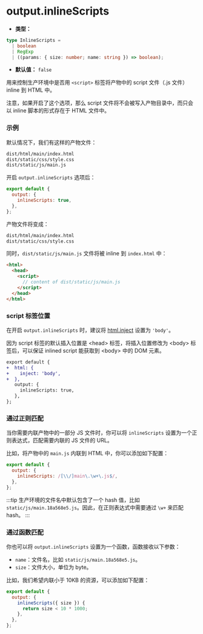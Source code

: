 # output.inlineScripts

- **类型：**

```ts
type InlineScripts =
  | boolean
  | RegExp
  | ((params: { size: number; name: string }) => boolean);
```

- **默认值：** `false`

用来控制生产环境中是否用 `<script>` 标签将产物中的 script 文件（.js 文件）inline 到 HTML 中。

注意，如果开启了这个选项，那么 script 文件将不会被写入产物目录中，而只会以 inline 脚本的形式存在于 HTML 文件中。

### 示例

默认情况下，我们有这样的产物文件：

```bash
dist/html/main/index.html
dist/static/css/style.css
dist/static/js/main.js
```

开启 `output.inlineScripts` 选项后：

```js
export default {
  output: {
    inlineScripts: true,
  },
};
```

产物文件将变成：

```bash
dist/html/main/index.html
dist/static/css/style.css
```

同时，`dist/static/js/main.js` 文件将被 inline 到 `index.html` 中：

```html
<html>
  <head>
    <script>
      // content of dist/static/js/main.js
    </script>
  </head>
</html>
```

### script 标签位置

在开启 `output.inlineScripts` 时，建议将 [html.inject](/config/html/inject) 设置为 `'body'`。

因为 script 标签的默认插入位置是 \<head\> 标签，将插入位置修改为 \<body\> 标签后，可以保证 inlined script 能获取到 \<body\> 中的 DOM 元素。

```diff
export default {
+  html: {
+    inject: 'body',
+  },
   output: {
     inlineScripts: true,
   },
};
```

### 通过正则匹配

当你需要内联产物中的一部分 JS 文件时，你可以将 `inlineScripts` 设置为一个正则表达式，匹配需要内联的 JS 文件的 URL。

比如，将产物中的 `main.js` 内联到 HTML 中，你可以添加如下配置：

```js
export default {
  output: {
    inlineScripts: /[\\/]main\.\w+\.js$/,
  },
};
```

:::tip
生产环境的文件名中默认包含了一个 hash 值，比如 `static/js/main.18a568e5.js`。因此，在正则表达式中需要通过 `\w+` 来匹配 hash。
:::

### 通过函数匹配

你也可以将 `output.inlineScripts` 设置为一个函数，函数接收以下参数：

- `name`：文件名，比如 `static/js/main.18a568e5.js`。
- `size`：文件大小，单位为 byte。

比如，我们希望内联小于 10KB 的资源，可以添加如下配置：

```js
export default {
  output: {
    inlineScripts({ size }) {
      return size < 10 * 1000;
    },
  },
};
```

